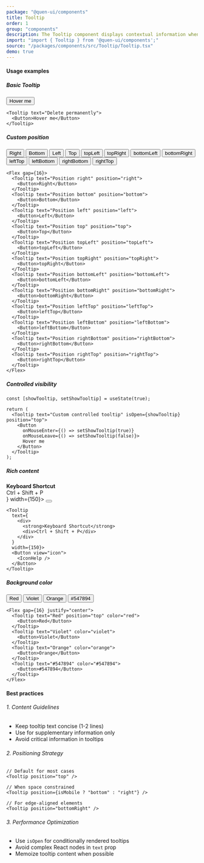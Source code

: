 ```yaml
---
package: "@quen-ui/components"
title: Tooltip
order: 1
group: "components"
description: The Tooltip component displays contextual information when users hover over, focus on, or tap an element. Features multiple positioning options, customizable styling, and controlled visibility. Ideal for providing additional explanations, metadata, or functionality hints.
import: "import { Tooltip } from '@quen-ui/components';"
source: "/packages/components/src/Tooltip/Tooltip.tsx"
demo: true
---
```



#### Usage examples

##### Basic Tooltip

<Flex justify="center">
  <Tooltip text="Delete permanently">
    <Button>Hover me</Button>
  </Tooltip>
</Flex>

```tsx
<Tooltip text="Delete permanently">
  <Button>Hover me</Button>
</Tooltip>
```

##### Custom position

<Flex gap={16} wrap="wrap" justify="center">
  <Tooltip text="Position right" position="right">
    <Button>Right</Button>
  </Tooltip>
  <Tooltip text="Position bottom" position="bottom">
    <Button>Bottom</Button>
  </Tooltip>
  <Tooltip text="Position left" position="left">
    <Button>Left</Button>
  </Tooltip>
  <Tooltip text="Position top" position="top">
    <Button>Top</Button>
  </Tooltip>
  <Tooltip text="Position topLeft" position="topLeft">
    <Button>topLeft</Button>
  </Tooltip>
  <Tooltip text="Position topRight" position="topRight">
    <Button>topRight</Button>
  </Tooltip>
  <Tooltip text="Position bottomLeft" position="bottomLeft">
    <Button>bottomLeft</Button>
  </Tooltip>
  <Tooltip text="Position bottomRight" position="bottomRight">
    <Button>bottomRight</Button>
  </Tooltip>
  <Tooltip text="Position leftTop" position="leftTop">
    <Button>leftTop</Button>
  </Tooltip>
  <Tooltip text="Position leftBottom" position="leftBottom">
    <Button>leftBottom</Button>
  </Tooltip>
  <Tooltip text="Position rightBottom" position="rightBottom">
    <Button>rightBottom</Button>
  </Tooltip>
  <Tooltip text="Position rightTop" position="rightTop">
    <Button>rightTop</Button>
  </Tooltip>
</Flex>

```tsx
<Flex gap={16}>
  <Tooltip text="Position right" position="right">
    <Button>Right</Button>
  </Tooltip>
  <Tooltip text="Position bottom" position="bottom">
    <Button>Bottom</Button>
  </Tooltip>
  <Tooltip text="Position left" position="left">
    <Button>Left</Button>
  </Tooltip>
  <Tooltip text="Position top" position="top">
    <Button>Top</Button>
  </Tooltip>
  <Tooltip text="Position topLeft" position="topLeft">
    <Button>topLeft</Button>
  </Tooltip>
  <Tooltip text="Position topRight" position="topRight">
    <Button>topRight</Button>
  </Tooltip>
  <Tooltip text="Position bottomLeft" position="bottomLeft">
    <Button>bottomLeft</Button>
  </Tooltip>
  <Tooltip text="Position bottomRight" position="bottomRight">
    <Button>bottomRight</Button>
  </Tooltip>
  <Tooltip text="Position leftTop" position="leftTop">
    <Button>leftTop</Button>
  </Tooltip>
  <Tooltip text="Position leftBottom" position="leftBottom">
    <Button>leftBottom</Button>
  </Tooltip>
  <Tooltip text="Position rightBottom" position="rightBottom">
    <Button>rightBottom</Button>
  </Tooltip>
  <Tooltip text="Position rightTop" position="rightTop">
    <Button>rightTop</Button>
  </Tooltip>
</Flex>
```

##### Controlled visibility

<Flex justify="center">
  <TooltipControlledVisibility />
</Flex>

```tsx
const [showTooltip, setShowTooltip] = useState(true);

return (
  <Tooltip text="Custom controlled tooltip" isOpen={showTooltip} position="top">
    <Button
      onMouseEnter={() => setShowTooltip(true)}
      onMouseLeave={() => setShowTooltip(false)}>
      Hover me
    </Button>
  </Tooltip>
);
```

##### Rich content

<Flex justify="center">
  <Tooltip
    text={
      <div>
        <strong>Keyboard Shortcut</strong>
        <div>Ctrl + Shift + P</div>
      </div>
    }
    width={150}>
    <Button view="icon">
      <IconHelp />
    </Button>
  </Tooltip>
</Flex>

```tsx
<Tooltip
  text={
    <div>
      <strong>Keyboard Shortcut</strong>
      <div>Ctrl + Shift + P</div>
    </div>
  }
  width={150}>
  <Button view="icon">
    <IconHelp />
  </Button>
</Tooltip>
```

##### Background color

<Flex gap={16} justify="center">
  <Tooltip text="Red" position="top" color="red">
    <Button>Red</Button>
  </Tooltip>
  <Tooltip text="Violet" color="violet">
    <Button>Violet</Button>
  </Tooltip>
  <Tooltip text="Orange" color="orange">
    <Button>Orange</Button>
  </Tooltip>
  <Tooltip text="#547894" color="#547894">
    <Button>#547894</Button>
  </Tooltip>
</Flex>

```tsx
<Flex gap={16} justify="center">
  <Tooltip text="Red" position="top" color="red">
    <Button>Red</Button>
  </Tooltip>
  <Tooltip text="Violet" color="violet">
    <Button>Violet</Button>
  </Tooltip>
  <Tooltip text="Orange" color="orange">
    <Button>Orange</Button>
  </Tooltip>
  <Tooltip text="#547894" color="#547894">
    <Button>#547894</Button>
  </Tooltip>
</Flex>
```

#### Best practices

###### 1. Content Guidelines
  - Keep tooltip text concise (1-2 lines)
  - Use for supplementary information only
  - Avoid critical information in tooltips

###### 2. Positioning Strategy

```tsx
// Default for most cases
<Tooltip position="top" />

// When space constrained
<Tooltip position={isMobile ? "bottom" : "right"} />

// For edge-aligned elements
<Tooltip position="bottomRight" />
```

###### 3. Performance Optimization
  - Use `isOpen` for conditionally rendered tooltips
  - Avoid complex React nodes in `text` prop
  - Memoize tooltip content when possible
